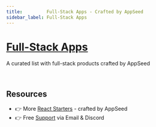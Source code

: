 ```yaml
---
title:         Full-Stack Apps - Crafted by AppSeed
sidebar_label: Full-Stack Apps
---
```


# [Full-Stack Apps](https://appseed.us/admin-dashboards/react/)


<SubHeading> A curated list with full-stack products crafted by AppSeed</SubHeading>

<DocCardList />

<br />

## Resources

- 👉 More [React Starters](https://appseed.us/admin-dashboards/react/) - crafted by AppSeed
- 👉 Free [Support](https://appseed.us/support/) via Email & Discord
